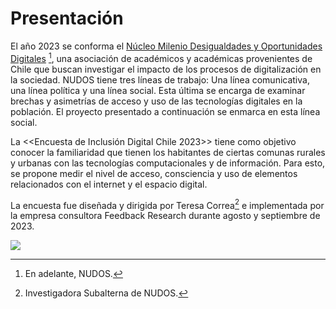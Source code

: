 # Presentación {.unnumbered}

El año 2023 se conforma el [Núcleo Milenio Desigualdades y Oportunidades Digitales](https://www.nudos.cl) [^1], una asociación de académicos y académicas provenientes de Chile que buscan investigar el impacto de los procesos de digitalización en la sociedad. NUDOS tiene tres líneas de trabajo: Una línea comunicativa, una línea política y una línea social. Esta última se encarga de examinar brechas y asimetrías de acceso y uso de las tecnologías digitales en la población. El proyecto presentado a continuación se enmarca en esta línea social.

La <<Encuesta de Inclusión Digital Chile 2023>> tiene como objetivo conocer la familiaridad que tienen los habitantes de ciertas comunas rurales y urbanas con las tecnologías computacionales y de información. Para esto, se propone medir el nivel de acceso, consciencia y uso de elementos relacionados con el internet y el espacio digital.

La encuesta fue diseñada y dirigida por Teresa Correa[^2] e implementada por la empresa consultora Feedback Research durante agosto y septiembre de 2023.

[^1]: En adelante, NUDOS.
[^2]: Investigadora Subalterna de NUDOS.

:::{.column-body}
![](images/portada.jpg)
:::